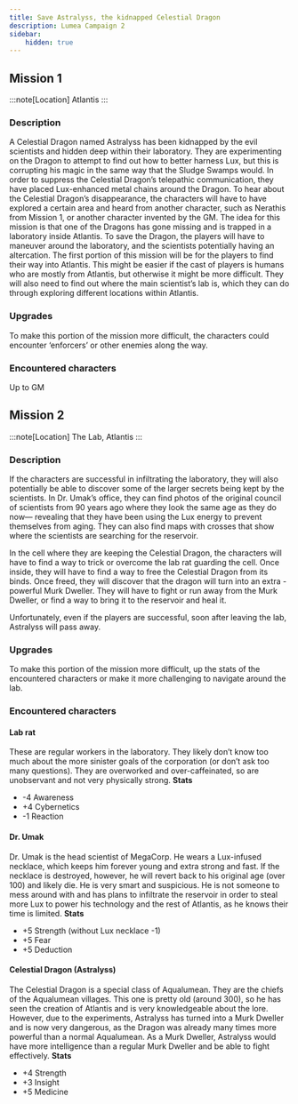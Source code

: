 ```yaml
---
title: Save Astralyss, the kidnapped Celestial Dragon
description: Lumea Campaign 2
sidebar:
    hidden: true
---
```


## Mission 1

:::note[Location]
Atlantis
:::

### Description
A Celestial Dragon named Astralyss has been kidnapped by the evil scientists and hidden deep within their laboratory. They are experimenting on the Dragon to attempt to find out how to better harness Lux, but this is corrupting his magic in the same way that the Sludge Swamps would. In order to suppress the Celestial Dragon’s telepathic communication, they have placed Lux-enhanced metal chains around the Dragon. 
To hear about the Celestial Dragon’s disappearance, the characters will have to have explored a certain area and heard from another character, such as Nerathis from Mission 1, or another character invented by the GM. The idea for this mission is that one of the Dragons has gone missing and is trapped in a laboratory inside Atlantis. To save the Dragon, the players will have to maneuver around the laboratory, and the scientists potentially having an altercation.
The first portion of this mission will be for the players to find their way into Atlantis. This might be easier if the cast of players is humans who are mostly from Atlantis, but otherwise it might be more difficult. They will also need to find out where the main scientist’s lab is, which they can do through exploring different locations within Atlantis.


### Upgrades
To make this portion of the mission more difficult, the characters could encounter ‘enforcers’ or other enemies along the way. 


### Encountered characters
Up to GM

## Mission 2
:::note[Location]
The Lab, Atlantis
:::

### Description
If the characters are successful in infiltrating the laboratory, they will also potentially be able to discover some of the larger secrets being kept by the scientists. In Dr. Umak’s office, they can find photos of the original council of scientists from 90 years ago where they look the same age as they do now— revealing that they have been using the Lux energy to prevent themselves from aging. They can also find maps with crosses that show where the scientists are searching for the reservoir. 

In the cell where they are keeping the Celestial Dragon, the characters will have to find a way to trick or overcome the lab rat guarding the cell. Once inside, they will have to find a way to free the Celestial Dragon from its binds. Once freed, they will discover that the dragon will turn into an extra - powerful Murk Dweller. They will have to fight or run away from the Murk Dweller, or find a way to bring it to the reservoir and heal it. 

Unfortunately, even if the players are successful, soon after leaving the lab, Astralyss will pass away.

### Upgrades 
To make this portion of the mission more difficult, up the stats of the encountered characters or make it more challenging to navigate around the lab.

### Encountered characters
#### Lab rat
These are regular workers in the laboratory. They likely don’t know too much about the more sinister goals of the corporation (or don’t ask too many questions). They are overworked and over-caffeinated, so are unobservant and not very physically strong. 
**Stats**
- -4 Awareness
- +4 Cybernetics
- -1 Reaction

#### Dr. Umak
Dr. Umak is the head scientist of MegaCorp. He wears a Lux-infused necklace, which keeps him forever young and extra strong and fast. If the necklace is destroyed, however, he will revert back to his original age (over 100) and likely die. He is very smart and suspicious. He is not someone to mess around with and has plans to infiltrate the reservoir in order to steal more Lux to power his technology and the rest of Atlantis, as he knows their time is limited.
**Stats**
- +5 Strength (without Lux necklace -1)
- +5 Fear 
- +5 Deduction

#### Celestial Dragon (Astralyss)
The Celestial Dragon is a special class of Aqualumean. They are the chiefs of the Aqualumean villages. This one is pretty old (around 300), so he has seen the creation of Atlantis and is very knowledgeable about the lore. However, due to the experiments, Astralyss has turned into a Murk Dweller and is now very dangerous, as the Dragon was already many times more powerful than a normal Aqualumean. As a Murk Dweller, Astralyss would have more intelligence than a regular Murk Dweller and be able to fight effectively.
**Stats**
- +4 Strength 
- +3 Insight
- +5 Medicine


